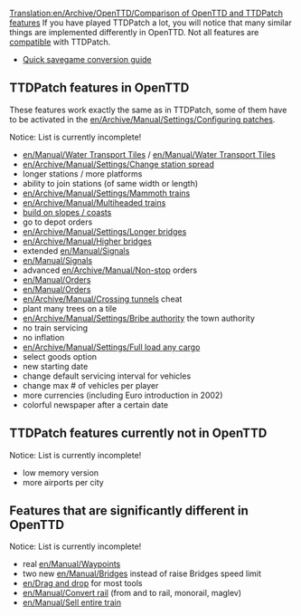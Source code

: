 [[Translation:en/Archive/OpenTTD/Comparison of OpenTTD and TTDPatch features]]
If you have played TTDPatch a lot, you will notice that many similar things are implemented differently in OpenTTD. Not all features are [[en/Manual/Interoperability|compatible]] with TTDPatch.
*[[en/Manual/Interoperability|Quick savegame conversion guide]]

==TTDPatch features in OpenTTD==
These features work exactly the same as in TTDPatch, some of them have to be activated in the [[en/Archive/Manual/Settings/Configuring patches]].<br/>
<warning>Notice: List is currently incomplete!</warning>
*[[en/Manual/Water Transport Tiles]] / [[en/Manual/Water Transport Tiles]]
*[[en/Archive/Manual/Settings/Change station spread]]
*longer stations / more platforms
*ability to join stations (of same width or length)
*[[en/Archive/Manual/Settings/Mammoth trains]]
*[[en/Archive/Manual/Multiheaded trains]]
*[[en/Archive/Manual/Settings/Build on slopes|build on slopes / coasts]]
*go to depot orders
*[[en/Archive/Manual/Settings/Longer bridges]]
*[[en/Archive/Manual/Higher bridges]]
*extended [[en/Manual/Signals]]
*[[en/Manual/Signals]]
*advanced [[en/Archive/Manual/Non-stop]] orders
*[[en/Manual/Orders]]
*[[en/Manual/Orders]]
*[[en/Archive/Manual/Crossing tunnels]] cheat
*plant many trees on a tile
*[[en/Archive/Manual/Settings/Bribe authority]] the town authority
*no train servicing
*no inflation
*[[en/Archive/Manual/Settings/Full load any cargo]]
*select goods option
*new starting date
*change default servicing interval for vehicles
*change max # of vehicles per player
*more currencies (including Euro introduction in 2002)
*colorful newspaper after a certain date

==TTDPatch features currently not in OpenTTD==
<warning>Notice: List is currently incomplete!</warning>
*low memory version
*more airports per city

==Features that are significantly different in OpenTTD==
<warning>Notice: List is currently incomplete!</warning>
*real [[en/Manual/Waypoints]]
*two new [[en/Manual/Bridges]] instead of raise Bridges speed limit
*[[en/Drag and drop]] for most tools
*[[en/Manual/Convert rail]] (from and to rail, monorail, maglev)
*[[en/Manual/Sell entire train]]